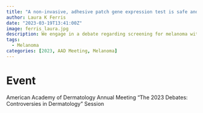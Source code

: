 ```yaml
---
title: "A non-invasive, adhesive patch gene expression test is safe and cost effective for melanoma screening: CON?"
author: Laura K Ferris
date: "2023-03-19T13:41:00Z"
image: ferris_laura.jpg
description: We engage in a debate regarding screening for melanoma with some of the latest technologies.
tags: 
  - Melanoma
categories: [2023, AAD Meeting, Melanoma]
---
```


# Event
American Academy of Dermatology Annual Meeting "The 2023 Debates: Controversies in Dermatology" Session